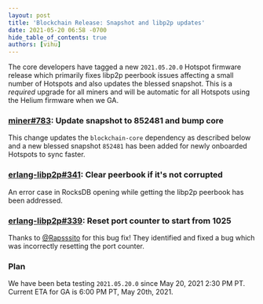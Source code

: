 ```yaml
---
layout: post
title: 'Blockchain Release: Snapshot and libp2p updates'
date: 2021-05-20 06:58 -0700
hide_table_of_contents: true
authors: [vihu]
---
```


The core developers have tagged a new `2021.05.20.0` Hotspot firmware release which primarily fixes
libp2p peerbook issues affecting a small number of Hotspots and also updates the blessed snapshot.
This is a _required_ upgrade for all miners and will be automatic for all Hotspots using the Helium
firmware when we GA.

<!--truncate-->

### [miner#783](https://github.com/helium/miner/pull/781): Update snapshot to 852481 and bump core

This change updates the `blockchain-core` dependency as described below and a new blessed snapshot
`852481` has been added for newly onboarded Hotspots to sync faster.

### [erlang-libp2p#341](https://github.com/helium/erlang-libp2p/pull/341): Clear peerbook if it's not corrupted

An error case in RocksDB opening while getting the libp2p peerbook has been addressed.

### [erlang-libp2p#339](https://github.com/helium/erlang-libp2p/pull/339): Reset port counter to start from 1025

Thanks to [@Rapsssito](https://github.com/Rapsssito) for this bug fix! They identified and fixed a
bug which was incorrectly resetting the port counter.

### Plan

We have been beta testing `2021.05.20.0` since May 20, 2021 2:30 PM PT. Current ETA for GA is 6:00
PM PT, May 20th, 2021.
